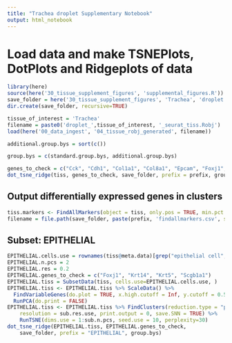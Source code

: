 ```yaml
---
title: "Trachea droplet Supplementary Notebook"
output: html_notebook
---
```


# Load data and make TSNEPlots, DotPlots and Ridgeplots of data

```r
library(here)
source(here('30_tissue_supplement_figures', 'supplemental_figures.R'))
save_folder = here('30_tissue_supplement_figures', 'Trachea', 'droplet')
dir.create(save_folder, recursive=TRUE)

tissue_of_interest = 'Trachea'
filename = paste0('droplet_',tissue_of_interest, '_seurat_tiss.Robj')
load(here('00_data_ingest', '04_tissue_robj_generated', filename))

additional.group.bys = sort(c())

group.bys = c(standard.group.bys, additional.group.bys)

genes_to_check = c("Cck", "Cdh1", "Col1a1", "Col8a1", "Epcam", "Foxj1", "Krt5", "Pdgfra", "Pdgfrb", "Pecam1", "Ptprc", "Scgb1a1", "Syp")
dot_tsne_ridge(tiss, genes_to_check, save_folder, prefix = prefix, group.bys)
```

## Output differentially expressed genes in clusters

```r
tiss.markers <- FindAllMarkers(object = tiss, only.pos = TRUE, min.pct = 0.25, thresh.use = 0.25)
filename = file.path(save_folder, paste(prefix, 'findallmarkers.csv', sep='_'))
```

## Subset: EPITHELIAL

```r
EPITHELIAL.cells.use = rownames(tiss@meta.data)[grep("epithelial cell",tiss@meta.data$cell_ontology_class)]
EPITHELIAL.n.pcs = 2
EPITHELIAL.res = 0.2
EPITHELIAL.genes_to_check = c("Foxj1", "Krt14", "Krt5", "Scgb1a1")
EPITHELIAL.tiss = SubsetData(tiss, cells.use=EPITHELIAL.cells.use, )
EPITHELIAL.tiss <- EPITHELIAL.tiss %>% ScaleData() %>% 
  FindVariableGenes(do.plot = TRUE, x.high.cutoff = Inf, y.cutoff = 0.5) %>%
  RunPCA(do.print = FALSE)
EPITHELIAL.tiss <- EPITHELIAL.tiss %>% FindClusters(reduction.type = "pca", dims.use = 1:sub.n.pcs, 
    resolution = sub.res.use, print.output = 0, save.SNN = TRUE) %>%
    RunTSNE(dims.use = 1:sub.n.pcs, seed.use = 10, perplexity=30)
dot_tsne_ridge(EPITHELIAL.tiss, EPITHELIAL.genes_to_check,
    save_folder, prefix = "EPITHELIAL", group.bys)

```